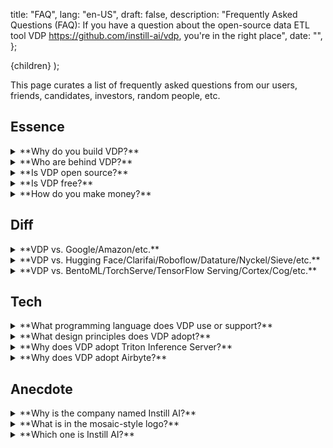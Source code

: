   title: "FAQ",
  lang: "en-US",
  draft: false,
  description:
    "Frequently Asked Questions (FAQ): If you have a question about the open-source data ETL tool VDP https://github.com/instill-ai/vdp, you're in the right place",
  date: "",
};

  <DocsLayout meta={meta}>{children}</DocsLayout>
);

This page curates a list of frequently asked questions from our users, friends, candidates, investors, random people, etc.

## Essence

<details>
<summary>**Why do you build VDP?**</summary>

Modern data stack misses unstructured visual data processing.

It is non-trivial to process unstructured visual data though.
We used to suffer enough in devising our own deep learning computer vision models, putting the models in production, running the day-to-day operation, and endlessly building the peripheral MLOps tools to keep the production AI performance consistent.
All these happened in-house and were non-scalable.

There must be a better way, and **Visual Data Preparation (VDP)** is the answer.

To prevail Vision AI and to make it accessible to everyone, the point is not merely the algorithms (i.e., the computer vision models) but the infrastructure tooling to connect the value of the algorithms end-to-end with the modern data stack.

You can find more detailed narrative in our blog article [Why Instill AI exists](https://blog.instill.tech/why-instill-ai-exists/?utm_source=documentation&utm_medium=link) and [Missing piece in modern data stack: visual data preparation](https://blog.instill.tech/visual-data-preparation/?utm_source=documentation&utm_medium=link).

</details>

<details>
<summary>**Who are behind VDP?**</summary>

We are a nimble team formed by members working for years in Computer Vision, Machine Learning, Deep Learning, large-scale database, and cloud-native applications/infrastructure.
We have in-depth experiences in developing and maintaining a Vision AI system.

Before we started to build VDP, we had fought with streaming large volume data (billions of images a day!) to automate vision tasks using deep learning-based computer vision models, sweating blood to build everything from scratch.

We have learned that model serving for an effective end-to-end data flow concerns not only **high throughput** and **low latency** but also **cost effectiveness**. These criteria are non-trivial to achieve altogether.
In the end, we had successfully built a battle-proven Vision AI system in-house and have the system run in production for years.

What we had built can actually be modularised into working components to benefit a broader spectrum of vision tasks and industry sectors.
We believe it's time to apply our experiences to make Vision AI more accessible to everyone especially the data industry.

In spite of all that, VDP is an open-source project. Everyone is more than welcome to contribute to VDP in any forms. Please refer to the [Contribution](../start-here/getting-started#contribution) section.

</details>

<details>
<summary>**Is VDP open source?**</summary>

Yes. VDP is open source under [Apache License 2.0](https://github.com/instill-ai/vdp/blob/main/LICENSE).

</details>

<details>
<summary>**Is VDP free?**</summary>

Yes. VDP is open source so you can self-host it in your basement for free.

In addition, Instill Cloud (coming soon!) is our hosting service of VDP which offers free-forever tier for hobby projects and prototyping.

If you are interested in the hosting service of VDP, we've started signing up users to our private alpha. [Join the waitlist](https://www.instill.tech/get-access/?utm_source=documentation&utm_medium=link) and we'll contact you when we're ready.

</details>

<details>
<summary>**How do you make money?**</summary>

We offer full management VDP service on Instill Cloud (coming soon!) with Team and Enterprise tiers to organisations that want to get all the power of VDP for their teams, without any hassle.

If you are interested in the hosting service of VDP, we've started signing up users to our private alpha. [Join the waitlist](https://www.instill.tech/get-access/?utm_source=documentation&utm_medium=link) and we'll contact you when we're ready.

</details>

## Diff

<details>
<summary>**VDP vs. Google/Amazon/etc.**</summary>

Amazon Rekognition and Google Vision AI are off-the-shelf Vision AI API services using pre-trained models. If the pre-trained models do not work for your dataset, the APIs are useless for you.

To make up the deficiency, Amazon SageMaker and Google Vertex AI alike cloud services offer general-purpose machine learning platform-as-a-service (MLPaaS) which focus on model generation for general machine learning problems.

In contrast, VDP focuses on unstructured visual data ETL, in which the goal is to streamline the ETL pipeline components to enable the modern data stack to tap on the value of the unstructured visual data.

In addition, choosing Google or Amazon alike means choosing a cloud vendor you prefer to be locked in. VDP, on the other hand, is vendor lock-in free.
It is open-source and an API-first open platform. You can self-host VDP in AWS, GCP, or on-premise, or simply subscribe Instill Cloud to start using VDP in a snap.

Last but not least, Instill Cloud offers one order of magnitude lower pay-as-you-go inference price, compared with those major cloud vendors.

</details>

<details>
<summary>**VDP vs. Hugging Face/Clarifai/Roboflow/Datature/Nyckel/Sieve/etc.**</summary>

VDP is not a PaaS solution! VDP aims to integrate with the modern data stack for unstructured visual data ETL.

To the best of our knowledge, these solutions either providing Vision AI API SaaS or Vision AI model generation PaaS.

While effective computer vision models are crucial to transform image and video data, model generation is in fact a task orthogonal to the VDP pipeline.
The design principle of VDP is to make the use of models as flexible as possible.
VDP users can hence freely use their familiar ways to generate models and can import the generated model into a VDP pipeline easily.

Find out the supported model sources to import in [Import Models](../import-models/overview) section.

</details>

<details>
<summary>**VDP vs. BentoML/TorchServe/TensorFlow Serving/Cortex/Cog/etc.**</summary>

VDP is not just a model serving framework! Nonetheless, model serving is a core component in a VDP pipeline.

See [Why is Triton Inference Server adopted?](#why-triton) for further detailed answer about model serving.

</details>

## Tech

<details>
<summary>**What programming language does VDP use or support?**</summary>

VDP's backend components are Go-based and frontend console is written in Next.js, TypeScript, and TailwindCSS.

Nonetheless, VDP is API-first and cloud-native. You can use cURL or the protobuf auto-generated codes to work with VDP. More developer-friendly multi-language SDKs are on our future roadmap.

</details>

<details>
<summary>**What design principles does VDP adopt?**</summary>

- [Microservice](https://en.wikipedia.org/wiki/Microservices) architecture makes VDP to be extensible, flexible and reusable for scenarios where new components are constantly added in VDP.
  The overall microservice system can be also very efficient at scaling phase to scale each backend instances based on their individual workload.
  For example. the `connector-backend` might be way less busy compared with the `model-backend` in a `SYNC` VDP pipeline.

- [IDEALS](https://www.infoq.com/articles/microservices-design-ideals) (**I**nterface segregation, **D**eployability, **E**vent-driven, **A**vailability over consistency, **L**oose coupling, and **S**ingle responsibility) design principle sets a rigorous framework when there comes to any VDP design questions in our day-to-day development.

- [API-first](https://swagger.io/resources/articles/adopting-an-api-first-approach) approach comes naturally with the adoption of microservice and IDEALS. All backend components in VDP are implemented with API-first design principle so the contract is firmly established for whatever necessary integration task coming in the future.

- [The twelve-factor methodology](https://12factor.net) provides a down-to-earth guideline for the development and deployment of VDP components.

Building an effective and efficient machine learning product requires implementing the cutting-edge best practices of MLOps.
There are many essential components involved in the MLOps cycle, and notably, these components are still evolving.

We believe tooling development in AI and Data industry is marching toward a completely modularisation future, meaning that components in MLOps need to take into account flexibility, extensibility and composability as the first-class citizen as far as the design principle goes.

</details>

<details>
<a name="why-triton"></a>
<summary>**Why does VDP adopt Triton Inference Server?**</summary>

There are many great model serving frameworks out there available for production-level model inference — TorchServe, TensorFlow Serving, BentoML and Cortex just to name a few.

VDP is highly opinionated in inference performance, as we are keen to achieve both high-throughput and low-latency at the same time, to make VDP cost-effective for our users.

Computer vision algorithms can benefit from parallelism by nature, because all the pixels/voxels imagined in one 2D/3D image can share the same computing operations.
We were therefore looking into the highest performant GPU model serving framework to serve in a VDP pipeline.
Triton Inference Server provides a native way to make the most of NVIDIA GPU architecture (e.g., concurrency, scheduler, batcher) for multiple frameworks including TensorRT, PyTorch, TensorFlow, ONNX, Python and more.

We are continuously working on new features to help create and import a Triton-based model easier. Please refer to [Prepare Models](/docs/prepare-models/overview) for details.

</details>

<details>
<summary>**Why does VDP adopt Airbyte?**</summary>

VDP needs to load the structured data transformed from [Model](../core-concepts/model) to [Destination](../core-concepts/connector#destination).
Since structured data has gained overflowing love in the data industry, instead of reinventing the wheel, what makes more sense is to investigate the best way to plug VDP into the modern data stack for the subsequent structured data journey.

Soon, Airbyte showed up on our radar.

Airbyte has provided a good number of destination connectors for structured data.
In addition, the Airbyte Protocol provides a standardised interface to integrate with VDP.
Last but not least, VDP loves open source. Airbyte is also open source and the community welcomes all sorts of possibilities.

</details>

## Anecdote

<details>
<summary>**Why is the company named Instill AI?**</summary>

We have been attempting to land Vision AI products ever since the surge of deep learning in 2014.
On the way, we have learned how challenging this can be. To build effective AI products, educate the market about the AI, and eventually see the AI products helping people in real life,
it is fair to say that we, the whole industry, still have a long way to go.

We are enthusiastic about being on the journey, to instill the Vision AI gradually to the industry.

The name is also inspired by a Chinese poem "Delighting in Rain on a Spring Night (春夜喜雨)" by Du Fu (杜甫), particularly for reifying the word "instill":

> 好雨知時節，當春乃發生。
> 隨風潛入夜，潤物細無聲。
> 野徑雲俱黑，江船火獨明。
> 曉看紅濕處，花重錦官城。

It's pretty hard to have this poem precisely translated in English, but anyway the main idea is to express how delightful when hard working finally pays off.

</details>

<details>
<summary>**What is in the mosaic-style logo?**</summary>

Our visual designer [Wen Chen](https://mrwenchen.com/about) has done a great job to embed Instill AI and the meaning of our effort into the logo.

<p align="center">
  <img src="/docs-assets/start-here/why-logo.png" alt="logo" width="400" />
</p>

</details>

<details>

<summary>**Which one is Instill AI?**</summary>

Among all the other Instill AIs you could ever find on the Internet, Instill AI with the domain `instill.tech` is the earliest incorporated company in the UK (on 11 June 2020).

If you Google "Instill AI", please always refer to the right one: https://www.instill.tech to find us. 😉

</details>
